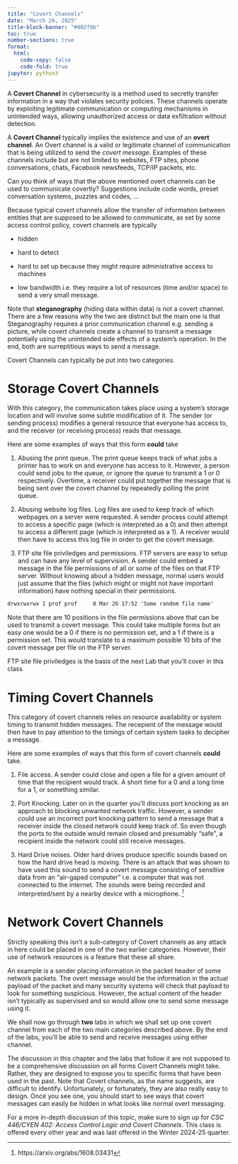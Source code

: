 ```yaml
---
title: "Covert Channels"
date: "March 26, 2025"
title-block-banner: "#002f8b"
toc: true
number-sections: true
format:
  html:
    code-copy: false
    code-fold: true
jupyter: python3
---
```


A **Covert Channel** in cybersecurity is a method used to secretly transfer
information in a way that violates security policies. These channels
operate by exploiting legitimate communication or computing mechanisms
in unintended ways, allowing unauthorized access or data exfiltration
without detection.

A **Covert Channel** typically implies the existence and use of an
**overt channel**. An Overt channel is a valid or legitimate channel of
communication that is being utilized to send the *covert message*.
Examples of these channels include but are not limited to websites, FTP
sites, phone conversations, chats, Facebook newsfeeds, TCP/IP packets,
etc.

:::{.callout-important title="Challenge Yourself"}
Can you think of ways that the above mentioned overt channels can be
used to communicate covertly?
Suggestions include code words, preset conversation systems, puzzles and
codes, ... 
:::

Because typical covert channels allow the transfer of information
between entities that are supposed to be allowed to communicate, as set
by some access control policy, covert channels are typically

* hidden

* hard to detect

* hard to set up because they might require administrative access to
  machines

* low bandwidth i.e. they require a lot of resources (time and/or space)
  to send a very small message. 

	
:::{.callout-note}
Note that **steganography** (hiding data within data) is not a covert channel.
There are a few reasons why the two are distinct but the main one is
that Steganography requires a prior communication channel e.g. sending a
picture, while covert channels create a channel to transmit a message
potentially using the unintended side effects of a system's operation.
In the end, both are surreptitious ways to send a message.
:::

Covert Channels can typically be put into two categories.

# Storage Covert Channels

With this category, the communication takes place using a system's
storage location and will involve some subtle modification of it. The
sender (or sending process) modifies a general resource that everyone
has access to, and the receiver (or receiving process) reads that
message.

Here are some examples of ways that this form **could** take

1. Abusing the print queue. The print queue keeps track of what jobs a
printer has to work on and everyone has access to it. However, a person
could send jobs to the queue, or ignore the queue to transmit a 1 or 0
respectively. Overtime, a receiver could put together the message that
is being sent over the covert channel by repeatedly polling the print
queue.

2. Abusing website log files. Log files are used to keep track of which
webpages on a server were requested. A sender process could attempt to
access a specific page (which is interpreted as a 0) and then attempt to
access a different page (which is interpreted as a 1). A receiver would
then have to access this log file in order to get the covert message.

3. FTP site file priviledges and permissions. FTP servers are easy to
setup and can have any level of supervision. A sender could embed a
message in the file permissions of all or some of the files on that FTP
server. Without knowing about a hidden message, normal users would just
assume that the files (which might or might not have important
information) have nothing special in their permissions.

```default
drwxrwxrwx 1 prof prof     0 Mar 26 17:52 'Some random file name'
```

Note that there are 10 positions in the file permissions above that can
be used to transmit a covert message. This could take multiple forms but
an easy one would be a 0 if there is no permission set, and a 1 if there
is a permission set. This would translate to a maximum possible 10 bits
of the covert message per file on the FTP server.

:::{.callout-note}
FTP site file priviledges is the basis of the next Lab that you'll cover
in this class
:::

# Timing Covert Channels

This category of covert channels relies on resource availability or
system timing to transmit hidden messages. The recepient of the message
would then have to pay attention to the timings of certain system tasks
to decipher a message.

Here are some examples of ways that this form of covert channels
**could** take.

1. File access. A sender could close and open a file for a given amount
of time that the recipient would track. A short time for a 0 and a long
time for a 1, or something similar.

2. Port Knocking. Later on in the quarter you'll discuss port knocking
as an approach to blocking unwanted network traffic. However, a sender
could use an incorrect port knocking pattern to send a message that a
receiver inside the closed network could keep track of. So even though
the ports to the outside would remain closed and presumably "safe", a
recipient inside the network could still receive messages.

3. Hard Drive noises. Older hard drives produce specific sounds based on
how the hard drive head is moving. There is an attack that was shown to
have used this sound to send a covert message consisting of sensitive
data from an "air-gaped computer" i.e. a computer that was not connected
to the internet. The sounds were being recorded and interpreted/sent by
a nearby device with a microphone. [^1]

[^1]: https://arxiv.org/abs/1608.03431

# Network Covert Channels

Strictly speaking this isn't a sub-category of Covert channels as any
attack in here could be placed in one of the two earlier categories.
However, their use of network resources is a feature that these all
share. 

An example is a sender placing information in the packet header of some
network packets. The overt message would be the information in the
actual payload of the packet and many security systems will check that
payload to look for something suspicious. However, the actual content of
the header isn't typically as supervised and so would allow one to send
some message using it.

:::{.callout-note}
We shall now go through **two** labs in which we shall set up one covert
channel from each of the two main categories described above. By the end
of the labs, you'll be able to send and receive messages using either
channel.
:::

The discussion in this chapter and the labs that follow it are not
supposed to be a comprehensive discussion on all forms Covert Channels
might take. Rather, they are designed to expose you to specific forms
that have been used in the past. Note that Covert channels, as the name
suggests, are difficult to identify. Unfortunately, or fortunately, they
are also really easy to design. Once you see one, you should start to
see ways that covert messages can easily be hidden in what looks like
normal overt messaging.

For a more in-depth discussion of this topic, make sure to sign up for
*CSC 446/CYEN 402: Access Control Logic and Covert Channels*. This class
is offered every other year and was last offered in the Winter 2024-25
quarter.

